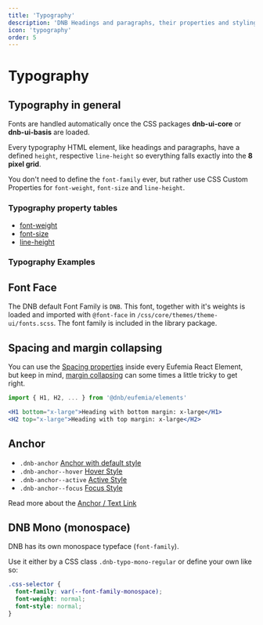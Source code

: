 ```yaml
---
title: 'Typography'
description: 'DNB Headings and paragraphs, their properties and styling.'
icon: 'typography'
order: 5
---
```



# Typography

## Typography in general

Fonts are handled automatically once the CSS packages **dnb-ui-core** or **dnb-ui-basis** are loaded.

Every typography HTML element, like headings and paragraphs, have a defined `height`, respective `line-height` so everything falls exactly into the **8 pixel grid**.

You don't need to define the `font-family` ever, but rather use CSS Custom Properties for `font-weight`, `font-size` and `line-height`.

### Typography property tables

- [font-weight](/uilib/typography/font-weight)
- [font-size](/uilib/typography/font-size)
- [line-height](/uilib/typography/line-height)

### Typography Examples

<TypographyVariants />

## Font Face

The DNB default Font Family is `DNB`. This font, together with it's weights is loaded and imported with `@font-face` in `/css/core/themes/theme-ui/fonts.scss`. The font family is included in the library package.

## Spacing and margin collapsing

You can use the [Spacing properties](/uilib/components/space/properties) inside every Eufemia React Element, but keep in mind, [margin collapsing](https://developer.mozilla.org/en-US/docs/Web/CSS/CSS_Box_Model/Mastering_margin_collapsing) can some times a little tricky to get right.

```jsx
import { H1, H2, ... } from '@dnb/eufemia/elements'

<H1 bottom="x-large">Heading with bottom margin: x-large</H1>
<H2 top="x-large">Heading with top margin: x-large</H2>
```

## Anchor

- `.dnb-anchor` <a href="/" className="dnb-anchor">Anchor with default style</a>
- `.dnb-anchor--hover` <a href="/" className="dnb-anchor dnb-anchor--hover">Hover Style</a>
- `.dnb-anchor--active` <a href="/" className="dnb-anchor dnb-anchor--active">Active Style</a>
- `.dnb-anchor--focus` <a href="/" className="dnb-anchor dnb-anchor--focus">Focus Style</a>

Read more about the [Anchor / Text Link](/uilib/elements/anchor)

## DNB Mono (monospace)

DNB has its own monospace typeface (`font-family`).

Use it either by a CSS class `.dnb-typo-mono-regular` or define your own like so:

```css
.css-selector {
  font-family: var(--font-family-monospace);
  font-weight: normal;
  font-style: normal;
}
```

